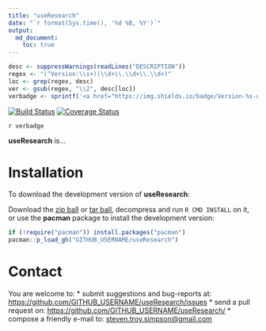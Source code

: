 ```yaml
---
title: "useResearch"
date: "`r format(Sys.time(), '%d %B, %Y')`"
output:
  md_document:
    toc: true      
---
```


```r
desc <- suppressWarnings(readLines("DESCRIPTION"))
regex <- "(^Version:\\s+)(\\d+\\.\\d+\\.\\d+)"
loc <- grep(regex, desc)
ver <- gsub(regex, "\\2", desc[loc])
verbadge <- sprintf('<a href="https://img.shields.io/badge/Version-%s-orange.svg"><img src="https://img.shields.io/badge/Version-%s-orange.svg" alt="Version"/></a></p>', ver, ver)
````

[![Build Status](https://travis-ci.org/GITHUB_USERNAME/useResearch.svg?branch=master)](https://travis-ci.org/GITHUB_USERNAME/useResearch)
[![Coverage Status](https://coveralls.io/repos/GITHUB_USERNAME/useResearch/badge.svg?branch=master)](https://coveralls.io/r/GITHUB_USERNAME/useResearch?branch=master)

`r verbadge`

**useResearch** is...

# Installation

To download the development version of **useResearch**:

Download the [zip ball](https://github.com/GITHUB_USERNAME/useResearch/zipball/master) or [tar ball](https://github.com/GITHUB_USERNAME/useResearch/tarball/master), decompress and run `R CMD INSTALL` on it, or use the **pacman** package to install the development version:

```r
if (!require("pacman")) install.packages("pacman")
pacman::p_load_gh("GITHUB_USERNAME/useResearch")
```

# Contact

You are welcome to:
* submit suggestions and bug-reports at: <https://github.com/GITHUB_USERNAME/useResearch/issues>
* send a pull request on: <https://github.com/GITHUB_USERNAME/useResearch/>
* compose a friendly e-mail to: <steven.troy.simpson@gmail.com>